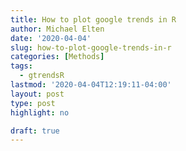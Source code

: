 ```yaml
---
title: How to plot google trends in R
author: Michael Elten
date: '2020-04-04'
slug: how-to-plot-google-trends-in-r
categories: [Methods]
tags:
  - gtrendsR
lastmod: '2020-04-04T12:19:11-04:00'
layout: post
type: post
highlight: no

draft: true
---
```


<!-- Things to consider -->
<!-- different time periods, different regions, comparing keywords, combining keywords, adding vlines, smoothing, case sensitivity -->


```r

```

